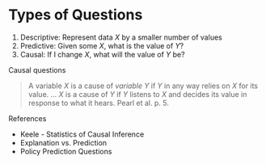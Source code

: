 # Types of Questions

1.  Descriptive: Represent data $X$ by a smaller number of values
1.  Predictive: Given some $X$, what is the value of $Y$?
1.  Causal: If I change $X$, what will the value of $Y$ be?

Causal questions

> A variable $X$ is a cause of *variable* $Y$ if $Y$ in any way relies on $X$ for its value. ... $X$ is a cause of $Y$ if $Y$ listens to $X$ and decides
> its value in response to what it hears. Pearl et al. p. 5.

References

-   Keele - Statistics of Causal Inference
-   Explanation vs. Prediction
-   Policy Prediction Questions
